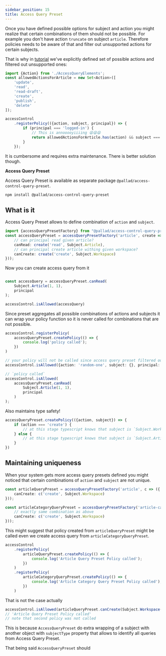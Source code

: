 ```yaml
---
sidebar_position: 15
title: Access Query Preset
---
```


Once you have defined possible options for subject and action you might realize that certain combinations of them should not be possible.
For example you don't have action `truncate` on subject `article`.
Therefore policies needs to be aware of that and filter out unsupported actions for certain subjects.

That is why in [tutorial](/access-control/tutorial) we've explicitly defined set of possible actions and filtered out unsupported ones:

```typescript
import {Action} from './AccessQueryElements';
const allowedActionsForArticle = new Set<Action>([
	'update',
	'read',
	'read-draft',
	'create',
	'publish',
	'delete'
]);

accessControl
	.registerPolicy(({action, subject, principal}) => {
		if (principal === 'logged-in') {
            // This is annooooyiiiing 😫😫😫
			return allowedActionsForArticle.has(action) && subject === 'article';
		}
	});
```

It is cumbersome and requires extra maintenance. There is better solution though.

**Access Query Preset**

Access Query Preset is available as separate package `@pallad/access-control-query-preset`.
```bash npm2yarn
npm install @pallad/access-control-query-preset
```

## What is it

Access Query Preset allows to define combination of `action` and `subject`.
```typescript
import {accessQueryPresetFactory} from "@pallad/access-control-query-preset";
const accessQueryPreset = accessQueryPresetFactory('article', create => ({
    // can principal read given article?
    canRead: create('read', Subject.Article),
	// can principal create article withing given workspace?
	canCreate: create('create', Subject.Workspace)
}));
```

Now you can create access query from it
```typescript

const accessQuery = accessQueryPreset.canRead(
	Subject.Article(1, 1),
	principal
);

accessControl.isAllowed(accessQuery)
```

Since preset aggregates all possible combinations of actions and subjects it can wrap
your policy function so it is never called for combinations that are not possible.

```typescript
accessControl.registerPolicy(
	accessQueryPreset.createPolicy(() => {
        console.log('policy called');
	})
)

// your policy will not be called since access query preset filtered out that access query for you
accessControl.isAllowed({action: 'random-one', subject: {}, principal: {}})

// `policy called`
accessControl.isAllowed(
    accessQueryPreset.canRead(
		Subject.Article(1, 1),
		principal
	)
);

```

Also maintains type safety!
```typescript
accessQueryPreset.createPolicy(({action, subject}) => {
	if (action === 'create') {
        // at this stage typescript knows that subject is `Subject.Workspace`
	} else {
        // at this stage typescript knows that subject is `Subject.Article`
	}
})
```

## Maintaining uniqueness

When your system gets more access query presets defined you might noticed that certain combinations of `action` and `subject` are not unique.

```typescript
const articleQueryPreset = accessQueryPresetFactory('article', c => ({
	canCreate: c('create', Subject.Workspace)
}));

const articleCategoryQueryPreset = accessQueryPresetFactory('article-category', c => ({
	// exactly same combination as above
	canCreate: c('create', Subject.Workspace)
}));
```

This might suggest that policy created from `articleQueryPreset` might be called even we create access query from `articleCategoryQueryPreset`.
```typescript
accessControl
	.registerPolicy(
		articleQueryPreset.createPolicy(() => {
			console.log('Article Query Preset Policy called');
		})
	)
	.registerPolicy(
		articleCategoryQueryPreset.createPolicy(() => {
			console.log('Article Category Query Preset Policy called');
		})
	)
```

That is not the case actually
```typescript
accessControl.isAllowed(articleQueryPreset.canCreate(Subject.Workspace(1), principal));
// 'Article Query Preset Policy called'
// note that second policy was not called
```

This is because `AccessQueryPreset` do extra wrapping of a subject
with another object with `subjectType` property that allows to identify all queries from Access Query Preset.

That being said `AccessQueryPreset` should
